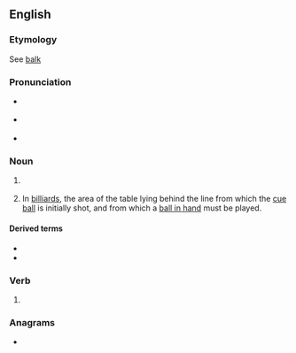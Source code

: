==English==

===Etymology===
See [[balk]]

===Pronunciation===
* {{a|UK}} {{IPA|[bɔːɫk]|lang=en}}
* {{a|US}} {{IPA|/bɑk/|[bɑɫk]|lang=en}}
* {{audio|En-us-baulk.ogg|Audio (US)|lang=en}}
{{rfap|UK|UK|lang=en}}

===Noun===
{{en-noun}}

# {{lb|en|British}} {{alternative spelling of|balk|lang=en}}
# {{lb|en|UK}} In [[billiard]]s, the area of the table lying behind the line from which the [[cue ball]] is initially shot, and from which a [[ball in hand]] must be played.

====Derived terms====
* {{l|en|baulk line}}
* {{l|en|baulk end}}

===Verb===
{{en-verb}}

# {{lb|en|British}} {{alternative spelling of|balk|lang=en}}

===Anagrams===
* {{anagrams|en|Kabul}}